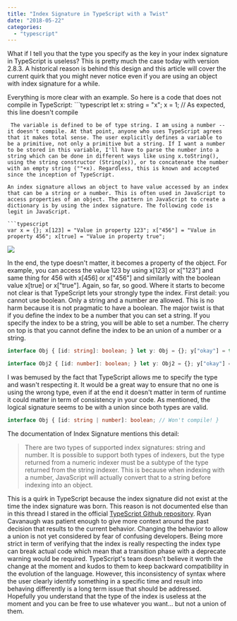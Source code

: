 ```yaml
---
title: "Index Signature in TypeScript with a Twist"
date: "2018-05-22"
categories: 
  - "typescript"
---
```


What if I tell you that the type you specify as the key in your index signature in TypeScript is useless? This is pretty much the case today with version 2.8.3. A historical reason is behind this design and this article will cover the current quirk that you might never notice even if you are using an object with index signature for a while.

Everything is more clear with an example. So here is a code that does not compile in TypeScript: ```typescript
let x: string = "x"; x = 1; // As expected, this line doesn't compile 
``` 
 The variable is defined to be of type string. I am using a number -- it doesn't compile. At that point, anyone who uses TypeScript agrees that it makes total sense. The user explicitly defines a variable to be a primitive, not only a primitive but a string. If I want a number to be stored in this variable, I'll have to parse the number into a string which can be done in different ways like using x.toString(), using the string constructor (String(x)), or to concatenate the number with an empty string (""+x). Regardless, this is known and accepted since the inception of TypeScript.

An index signature allows an object to have value accessed by an index that can be a string or a number. This is often used in JavaScript to access properties of an object. The pattern in JavaScript to create a dictionary is by using the index signature. The following code is legit in JavaScript.

```typescript
var x = {}; x[123] = "Value in property 123"; x["456"] = "Value in property 456"; x[true] = "Value in property true"; 
``` 


[![](https://patrickdesjardins.com/blog/wp-content/uploads/2018/04/JavaScriptObjectStringNumberBoolean.png)](https://patrickdesjardins.com/blog/?attachment_id=5752)

In the end, the type doesn't matter, it becomes a property of the object. For example, you can access the value 123 by using x[123] or x["123"] and same thing for 456 with x[456] or x["456"] and similarly with the boolean value x[true] or x["true"]. Again, so far, so good. Where it starts to become not clear is that TypeScript lets your strongly type the index. First detail: you cannot use boolean. Only a string and a number are allowed. This is no harm because it is not pragmatic to have a boolean. The major twist is that if you define the index to be a number that you can set a string. If you specify the index to be a string, you will be able to set a number. The cherry on top is that you cannot define the index to be an union of a number or a string.

```typescript
interface Obj { [id: string]: boolean; } let y: Obj = {}; y["okay"] = true; // string key: legit and compile y[123] = false; // number key: legit and compile

interface Obj2 { [id: number]: boolean; } let y: Obj2 = {}; y["okay"] = true; // string key: legit and compile y[123] = false; // number key: legit and compile 
``` 


I was bemused by the fact that TypeScript allows me to specify the type and wasn't respecting it. It would be a great way to ensure that no one is using the wrong type, even if at the end it doesn't matter in term of runtime it could matter in term of consistency in your code. As mentioned, the logical signature seems to be with a union since both types are valid.

```typescript
interface Obj { [id: string | number]: boolean; // Won't compile! } 
``` 


The documentation of Index Signature mentions this detail:

> There are two types of supported index signatures: string and number. It is possible to support both types of indexers, but the type returned from a numeric indexer must be a subtype of the type returned from the string indexer. This is because when indexing with a number, JavaScript will actually convert that to a string before indexing into an object.

This is a quirk in TypeScript because the index signature did not exist at the time the index signature was born. This reason is not documented else than in this thread I stared in the official [TypeScript Github repository](https://github.com/Microsoft/TypeScript/issues/23328). Ryan Cavanaugh was patient enough to give more context around the past decision that results to the current behavior. Changing the behavior to allow a union is not yet considered by fear of confusing developers. Being more strict in term of verifying that the index is really respecting the index type can break actual code which mean that a transition phase with a deprecate warning would be required. TypeScript's team doesn't believe it worth the change at the moment and kudos to them to keep backward compatibility in the evolution of the language. However, this inconsistency of syntax where the user clearly identify something in a specific time and result into behaving differently is a long term issue that should be addressed. Hopefully you understand that the type of the index is useless at the moment and you can be free to use whatever you want... but not a union of them.
